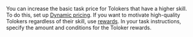 <Cut title="How do I reward Tolokers in addition to the basic task price?">

You can increase the basic task price for Tolokers that have a higher skill. To do this, set up [Dynamic pricing](https://toloka.ai/en/docs/guide/concepts/dynamic-pricing). If you want to motivate high-quality Tolokers regardless of their skill, use [rewards](https://toloka.ai/en/docs/guide/concepts/bonus). In your task instructions, specify the amount and conditions for the Toloker rewards.

</Cut>